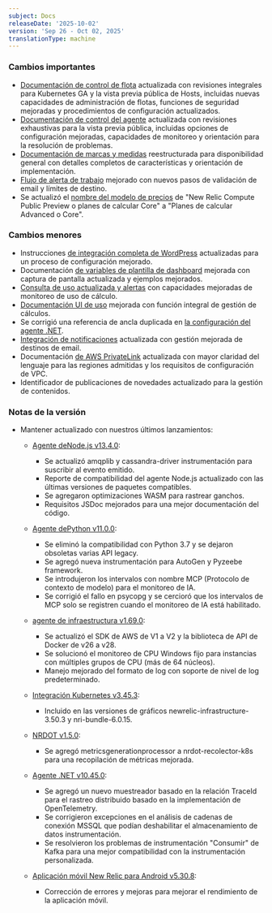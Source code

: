 ```yaml
---
subject: Docs
releaseDate: '2025-10-02'
version: 'Sep 26 - Oct 02, 2025'
translationType: machine
---
```


### Cambios importantes

* [Documentación de control de flota](/docs/new-relic-control/fleet-control/overview) actualizada con revisiones integrales para Kubernetes GA y la vista previa pública de Hosts, incluidas nuevas capacidades de administración de flotas, funciones de seguridad mejoradas y procedimientos de configuración actualizados.
* [Documentación de control del agente](/docs/new-relic-control/agent-control/overview) actualizada con revisiones exhaustivas para la vista previa pública, incluidas opciones de configuración mejoradas, capacidades de monitoreo y orientación para la resolución de problemas.
* [Documentación de marcas y medidas](/docs/browser/new-relic-browser/browser-pro-features/marks-and-measures/) reestructurada para disponibilidad general con detalles completos de características y orientación de implementación.
* [Flujo de alerta de trabajo](/docs/alerts/admin/rules-limits-alerts) mejorado con nuevos pasos de validación de email y límites de destino.
* Se actualizó el [nombre del modelo de precios](/docs/accounts/accounts-billing/new-relic-one-pricing-billing/compute-management/) de &quot;New Relic Compute Public Preview o planes de calcular Core&quot; a &quot;Planes de calcular Advanced o Core&quot;.

### Cambios menores

* Instrucciones [de integración completa de WordPress](/docs/infrastructure/host-integrations/host-integrations-list/wordpress-fullstack-integration) actualizadas para un proceso de configuración mejorado.
* Documentación [de variables de plantilla de dashboard](/docs/query-your-data/explore-query-data/dashboards/dashboard-template-variables) mejorada con captura de pantalla actualizada y ejemplos mejorados.
* [Consulta de uso actualizada y alertas](/docs/accounts/accounts-billing/new-relic-one-pricing-billing/usage-queries-alerts) con capacidades mejoradas de monitoreo de uso de cálculo.
* [Documentación UI de uso](/docs/accounts/accounts-billing/new-relic-one-pricing-billing/usage-ui) mejorada con función integral de gestión de cálculos.
* Se corrigió una referencia de ancla duplicada en [la configuración del agente .NET](/docs/apm/agents/net-agent/configuration/net-agent-configuration).
* [Integración de notificaciones](/docs/alerts/get-notified/notification-integrations) actualizada con gestión mejorada de destinos de email.
* Documentación [de AWS PrivateLink](/docs/data-apis/custom-data/aws-privatelink) actualizada con mayor claridad del lenguaje para las regiones admitidas y los requisitos de configuración de VPC.
* Identificador de publicaciones de novedades actualizado para la gestión de contenidos.

### Notas de la versión

* Mantener actualizado con nuestros últimos lanzamientos:

  * [Agente deNode.js v13.4.0](/docs/release-notes/agent-release-notes/nodejs-release-notes/node-agent-13-4-0):

    * Se actualizó amqplib y cassandra-driver instrumentación para suscribir al evento emitido.
    * Reporte de compatibilidad del agente Node.js actualizado con las últimas versiones de paquetes compatibles.
    * Se agregaron optimizaciones WASM para rastrear ganchos.
    * Requisitos JSDoc mejorados para una mejor documentación del código.

  * [Agente dePython v11.0.0](/docs/release-notes/agent-release-notes/python-release-notes/python-agent-110000):

    * Se eliminó la compatibilidad con Python 3.7 y se dejaron obsoletas varias API legacy.
    * Se agregó nueva instrumentación para AutoGen y Pyzeebe framework.
    * Se introdujeron los intervalos con nombre MCP (Protocolo de contexto de modelo) para el monitoreo de IA.
    * Se corrigió el fallo en psycopg y se cercioró que los intervalos de MCP solo se registren cuando el monitoreo de IA está habilitado.

  * [agente de infraestructura v1.69.0](/docs/release-notes/infrastructure-release-notes/infrastructure-agent-release-notes/new-relic-infrastructure-agent-1690):

    * Se actualizó el SDK de AWS de V1 a V2 y la biblioteca de API de Docker de v26 a v28.
    * Se solucionó el monitoreo de CPU Windows fijo para instancias con múltiples grupos de CPU (más de 64 núcleos).
    * Manejo mejorado del formato de log con soporte de nivel de log predeterminado.

  * [Integración Kubernetes v3.45.3](/docs/release-notes/infrastructure-release-notes/kubernetes-integration-release-notes/kubernetes-integration-3-45-3):

    * Incluido en las versiones de gráficos newrelic-infrastructure-3.50.3 y nri-bundle-6.0.15.

  * [NRDOT v1.5.0](/docs/release-notes/nrdot-release-notes/nrdot-2025-09-25):

    * Se agregó metricsgenerationprocessor a nrdot-recolector-k8s para una recopilación de métricas mejorada.

  * [Agente .NET v10.45.0](/docs/release-notes/agent-release-notes/net-release-notes/net-agent-10-45-0):

    * Se agregó un nuevo muestreador basado en la relación TraceId para el rastreo distribuido basado en la implementación de OpenTelemetry.
    * Se corrigieron excepciones en el análisis de cadenas de conexión MSSQL que podían deshabilitar el almacenamiento de datos instrumentación.
    * Se resolvieron los problemas de instrumentación &quot;Consumir&quot; de Kafka para una mejor compatibilidad con la instrumentación personalizada.

  * [Aplicación móvil New Relic para Android v5.30.8](/docs/release-notes/mobile-apps-release-notes/new-relic-android-release-notes/new-relic-android-5308):

    * Corrección de errores y mejoras para mejorar el rendimiento de la aplicación móvil.
